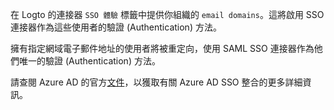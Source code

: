 在 Logto 的連接器 `SSO 體驗` 標籤中提供你組織的 `email domains`。這將啟用 SSO 連接器作為這些使用者的驗證 (Authentication) 方法。

擁有指定網域電子郵件地址的使用者將被重定向，使用 SAML SSO 連接器作為他們唯一的驗證 (Authentication) 方法。

請查閱 Azure AD 的官方[文件](https://learn.microsoft.com/en-us/entra/identity/enterprise-apps/add-application-portal-setup-sso)，以獲取有關 Azure AD SSO 整合的更多詳細資訊。
